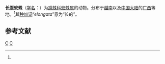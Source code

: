 {{Speciesbox
| image = Jumping spider (Myrmarachne elongata) in Japan.jpg
| image caption = 长腹蚁蛛
| genus = Myrmarachne
| species = elongata
| authority = Szombathy, 1915<ref name='id14770'>{{cite web| url =http://www.bioinfo.cn/db05/BjdwSpecies.php?action=view&id=14770| title =长腹蚁蛛| work =《中国动物物种编目数据库》| publisher =中国科学院微生物研究所| author =中国科学院动物研究所| accessdate =2009-04-28| deadurl =yes| archiveurl =https://web.archive.org/web/20160305032203/http://www.bioinfo.cn/db05/BjdwSpecies.php?action=view&id=14770| archivedate =2016-03-05}}</ref>
}}

'''长腹蚁蛛'''（[[学名|学名]]：{{lang|la|''Myrmarachne elongata''}}）为[[跳蛛科|跳蛛科]][[蚁蛛属|蚁蛛属]]的动物。分布于[[越南|越南]]以及[[中国大陆|中国大陆]]的[[广西|广西]]等地。<ref name='id14770'/>其[[种加词|种加词]]“''elongata''”意为“长的”。

== 参考文献 ==
{{reflist}}

{{Taxonbar|from=Q2141978}}

[[Category:蚁蛛属|C]]
[[Category:1915年描述的动物|C]]


{{蜘蛛小作品}}